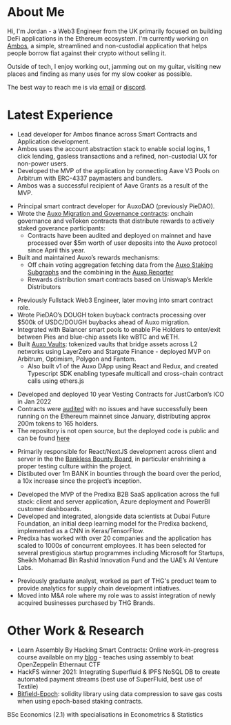 

# About Me

Hi, I'm Jordan - a Web3 Engineer from the UK primarily focused on building DeFi applications
in the Ethereum ecosystem. I'm currently working on [Ambos](https://ambos.finance), a simple, streamlined
and non-custodial application that helps people borrow fiat against their crypto without selling it.

Outside of tech, I enjoy working out, jamming out on my guitar, visiting new
places and finding as many uses for my slow cooker as possible.

The best way to reach me is via [email](mailto:j@jordaniza.com) or
[discord](https://discordapp.com/users/867719073885716501).

# Latest Experience

<JobHeader title="Technical Lead" date="2023 - Present" org="Ambos Finance" />
<SkillsList skills={["solidity", "foundry", "typescript", "svelte"]} />

- Lead developer for Ambos finance across Smart Contracts and Application development.
- Ambos uses the account abstraction stack to enable social logins, 1 click lending, gasless transactions and a refined, non-custodial UX for non-power users.
- Developed the MVP of the application by connecting Aave V3 Pools on Arbitrum with ERC-4337 paymasters and bundlers.
- Ambos was a successful recipient of Aave Grants as a result of the MVP.

<JobHeader title="Principal Smart Contract Engineer" date="2022 - 2023" org="AuxoDAO" />
<SkillsList skills={["solidity", "foundry", "typescript", "hardhat", "python", "The Graph"]} />

- Principal smart contract developer for AuxoDAO (previously PieDAO).
- Wrote the
  [Auxo Migration and Governance contracts](https://github.com/AuxoDAO/governance):
  onchain governance and veToken contracts that distribute rewards to actively
  staked goverance participants:
  - Contracts have been audited and deployed on mainnet and have processed over
    $5m worth of user deposits into the Auxo protocol since April this year.
- Built and maintained Auxo’s rewards mechanisms:
  - Off chain voting aggregation fetching data from the
    [Auxo Staking Subgraphs](https://github.com/jordaniza/auxo-staking-subgraph)
    and the combining in the
    [Auxo Reporter](https://github.com/jordaniza/auxo-reporter)
  - Rewards distribution smart contracts based on Uniswap’s Merkle Distributors

<JobHeader title="Smart Contract Engineer" date="2021 - 2022" org="PieDAO" />
<SkillsList skills={["solidity", "typescript", "hardhat", "nextjs", "nodejs"]} />

- Previously Fullstack Web3 Engineer, later moving into smart contract role.
- Wrote PieDAO’s DOUGH token buyback contracts processing over $500k of
  USDC/DOUGH buybacks ahead of Auxo migration.
- Integrated with Balancer smart pools to enable Pie Holders to enter/exit
  between Pies and blue-chip assets like wBTC and wETH.
- Built
  [Auxo Vaults](https://github.com/pie-dao/auxo-vaults/tree/main/vaults/contracts):
  tokenized vaults that bridge assets across L2 networks using LayerZero and
  Stargate Finance - deployed MVP on Arbitrum, Optimism, Polygon and Fantom.
  - Also built v1 of the Auxo DApp using React and Redux, and created Typescript
    SDK enabling typesafe multicall and cross-chain contract calls using
    ethers.js

<JobHeader title="Smart Contract Developer (Freelance)" date="2021" org="JustCarbon" />
<SkillsList skills={["solidity", "typescript", "hardhat"]} />

- Developed and deployed 10 year Vesting Contracts for JustCarbon’s ICO in Jan
  2022
- Contracts were [audited](https://solidity.finance/audits/JustCarbon/) with no
  issues and have successfully been running on the Ethereum mainnet since
  January, distributing approx 200m tokens to 165 holders.
- The repository is not open source, but the deployed code is public and can be
  found
  [here](https://etherscan.io/address/0x9a6f5ab100819cd911ee73cf7171fd5f8582af0a#code)

<JobHeader title="Web3 Freelance Consultant" date="2021" org="BanklessDAO" />
<SkillsList skills={["nextjs", "react", "mongodb", "typescript"]} />

- Primarily responsible for React/NextJS development across client and server in
  the the
  [Bankless Bounty Board](https://bountyboard.bankless.community/?status=Open&paidStatus=&tags=&lte=Infinity&sortBy=reward&asc=true&customerId=834499078434979890&customerKey=banklessdao),
  in particular enshrining a proper testing culture within the project.
- Distibuted over 1m BANK in bounties through the board over the period, a 10x
  increase since the project’s inception.

<JobHeader title="Fullstack Engineer" date="2018 - 2020" org="Predixa" />
<SkillsList skills={["vuejs", "typescript", "go", "python", "docker", "azure", "postgresql"]} />

- Developed the MVP of the Predixa B2B SaaS application across the full stack:
  client and server application, Azure deployment and PowerBI customer
  dashboards.
- Developed and integrated, alongside data scientists at Dubai Future
  Foundation, an initial deep learning model for the Predixa backend,
  implemented as a CNN in Keras/TensorFlow.
- Predixa has worked with over 20 companies and the application has scaled to
  1000s of concurrent employees. It has been selected for several prestigious
  startup programmes including Microsoft for Startups, Sheikh Mohamad Bin Rashid
  Innovation Fund and the UAE’s AI Venture Labs.

<JobHeader title="M&A Engineer" date="2016 - 2018" org="The Hut Group"/>
<SkillsList skills={["postgresql", "python"]}/>
 
- Previously graduate analyst, worked as part of THG's product team to provide analytics for supply chain development intiatives.
- Moved into M&A role where my role was to assist integration of newly acquired businesses purchased by THG Brands. 

# Other Work & Research

- Learn Assembly By Hacking Smart Contracts: Online work-in-progress course
  available on my [blog](https://jordaniza.com/learn-assembly-by-hacking) -
  teaches using assembly to beat OpenZeppelin Ethernaut CTF
- HackFS winner 2021: Integrating Superfluid & IPFS NoSQL DB to create automated
  payment streams (best use of SuperFluid, best use of Textile)
- [Bitfield-Epoch](https://github.com/jordaniza/bitfield-epoch): solidity
  library using data compression to save gas costs when using epoch-based
  staking contracts.

<JobHeader title="Education" date="2013 - 2016" org="University College London (UCL)" />

BSc Economics (2.1) with specialisations in Econometrics & Statistics
